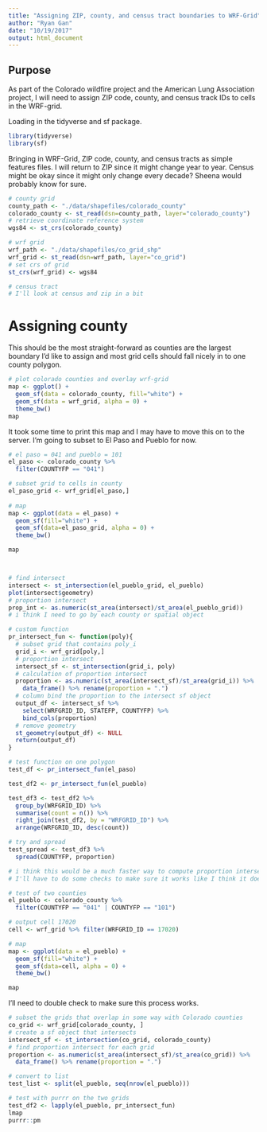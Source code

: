 ```yaml
---
title: "Assigning ZIP, county, and census tract boundaries to WRF-Grid"
author: "Ryan Gan"
date: "10/19/2017"
output: html_document
---
```


## Purpose

As part of the Colorado wildfire project and the American Lung Association project, I will need to assign ZIP code, county, and census track IDs to cells in the WRF-grid. 

Loading in the tidyverse and sf package.

```r
library(tidyverse)
library(sf)
```

Bringing in WRF-Grid, ZIP code, county, and census tracts as simple features files. I will return to ZIP since it might change year to year. Census might be okay since it might only change every decade? Sheena would probably know for sure.

```r
# county grid
county_path <- "./data/shapefiles/colorado_county"
colorado_county <- st_read(dsn=county_path, layer="colorado_county")
# retrieve coordinate reference system
wgs84 <- st_crs(colorado_county)

# wrf grid
wrf_path <- "./data/shapefiles/co_grid_shp"
wrf_grid <- st_read(dsn=wrf_path, layer="co_grid")
# set crs of grid
st_crs(wrf_grid) <- wgs84

# census tract
# I'll look at census and zip in a bit
```

# Assigning county

This should be the most straight-forward as counties are the largest boundary I'd like to assign and most grid cells should fall nicely in to one county polygon.

```r
# plot colorado counties and overlay wrf-grid
map <- ggplot() +
  geom_sf(data = colorado_county, fill="white") +
  geom_sf(data = wrf_grid, alpha = 0) +
  theme_bw()
map
```

It took some time to print this map and I may have to move this on to the server. I'm going to subset to El Paso and Pueblo for now.

```r
# el paso = 041 and pueblo = 101
el_paso <- colorado_county %>% 
  filter(COUNTYFP == "041") 

# subset grid to cells in county
el_paso_grid <- wrf_grid[el_paso,]
  
# map
map <- ggplot(data = el_paso) +
  geom_sf(fill="white") +
  geom_sf(data=el_paso_grid, alpha = 0) +
  theme_bw()

map



# find intersect
intersect <- st_intersection(el_pueblo_grid, el_pueblo)
plot(intersect$geometry)
# proportion intersect
prop_int <- as.numeric(st_area(intersect)/st_area(el_pueblo_grid))
# i think I need to go by each county or spatial object

# custom function
pr_intersect_fun <- function(poly){
  # subset grid that contains poly_i
  grid_i <- wrf_grid[poly,]
  # proportion intersect
  intersect_sf <- st_intersection(grid_i, poly)
  # calculation of proportion intersect
  proportion <- as.numeric(st_area(intersect_sf)/st_area(grid_i)) %>% 
    data_frame() %>% rename(proportion = ".")
  # column bind the proportion to the intersect sf object
  output_df <- intersect_sf %>% 
    select(WRFGRID_ID, STATEFP, COUNTYFP) %>% 
    bind_cols(proportion)
  # remove geometry
  st_geometry(output_df) <- NULL
  return(output_df)
}

# test function on one polygon
test_df <- pr_intersect_fun(el_paso)

test_df2 <- pr_intersect_fun(el_pueblo)

test_df3 <- test_df2 %>% 
  group_by(WRFGRID_ID) %>% 
  summarise(count = n()) %>% 
  right_join(test_df2, by = "WRFGRID_ID") %>% 
  arrange(WRFGRID_ID, desc(count))

# try and spread
test_spread <- test_df3 %>% 
  spread(COUNTYFP, proportion)

# i think this would be a much faster way to compute proportion intersect...
# I'll have to do some checks to make sure it works like I think it does.

# test of two counties
el_pueblo <- colorado_county %>% 
  filter(COUNTYFP == "041" | COUNTYFP == "101")

# output cell 17020
cell <- wrf_grid %>% filter(WRFGRID_ID == 17020)

# map
map <- ggplot(data = el_pueblo) +
  geom_sf(fill="white") +
  geom_sf(data=cell, alpha = 0) +
  theme_bw()

map
```

I'll need to double check to make sure this process works.

```r
# subset the grids that overlap in some way with Colorado counties
co_grid <- wrf_grid[colorado_county, ]
# create a sf object that intersects 
intersect_sf <- st_intersection(co_grid, colorado_county)
# find proportion intersect for each grid
proportion <- as.numeric(st_area(intersect_sf)/st_area(co_grid)) %>% 
  data_frame() %>% rename(proportion = ".")

```


```r
# convert to list
test_list <- split(el_pueblo, seq(nrow(el_pueblo)))

# test with purrr on the two grids
test_df2 <- lapply(el_pueblo, pr_intersect_fun)
lmap
purrr::pm



```